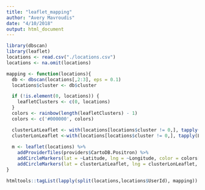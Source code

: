 ```yaml
---
title: "leaflet_mapping"
author: "Avery Mavroudis"
date: "4/10/2018"
output: html_document
---
```

```r
library(dbscan)
library(leaflet)
locations <- read.csv("./locations.csv")
locations <- na.omit(locations)
```

```r
mapping <- function(locations){
  db <- dbscan(locations[,2:3], eps = 0.1)
  locations$cluster <- db$cluster

  if (!is.element(0, locations)) {
    leafletClusters <- c(0, locations)
  }
  colors <- rainbow(length(leafletClusters) - 1)
  colors <- c('#000000', colors)

  clusterLatLeaflet <- with(locations[locations$cluster != 0,], tapply(Latitude, cluster, mean))
  clusterLonLeaflet <-with(locations[locations$cluster != 0,], tapply(Longitude, cluster, mean))
  
  m <- leaflet(locations) %>%
    addProviderTiles(providers$CartoDB.Positron) %>%
    addCircleMarkers(lat = ~Latitude, lng = ~Longitude, color = colors[locations$cluster + 1L], label = ~City, stroke = FALSE) %>%
    addCircleMarkers(lat = clusterLatLeaflet, lng = clusterLonLeaflet, color = colors[-1], stroke = FALSE, radius = 50, fillOpacity = 0.3)
}

htmltools::tagList(lapply(split(locations,locations$UserId), mapping))

```